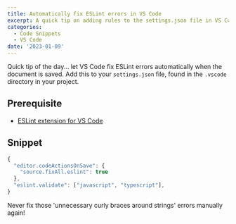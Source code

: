 ```yaml
---
title: Automatically fix ESLint errors in VS Code
excerpt: A quick tip on adding rules to the settings.json file in VS Code.
categories:
  - Code Snippets
  - VS Code
date: '2023-01-09'
---
```


Quick tip of the day... let VS Code fix ESLint errors automatically when the document is saved.
Add this to your `settings.json` file, found in the `.vscode` directory in your project.

## Prerequisite

- [ESLint extension for VS Code](https://marketplace.visualstudio.com/items?itemName=dbaeumer.vscode-eslint)

## Snippet

```javascript
{
  "editor.codeActionsOnSave": {
    "source.fixAll.eslint": true
  },
  "eslint.validate": ["javascript", "typescript"],
}
```

Never fix those 'unnecessary curly braces around strings' errors manually again!
